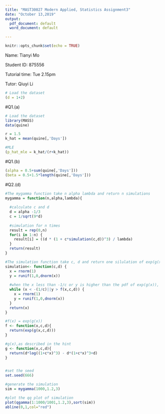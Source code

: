 ```yaml
---
title: "MAST30027 Modern Applied, Statistics Assignment3"
date: "October 13,2019"
output:
  pdf_document: default
  word_document: default

---
```


```r
knitr::opts_chunk$set(echo = TRUE)
```
Name: Tianyi Mo

Student ID: 875556

Tutorial time: Tue 2.15pm

Tutor: Qiuyi Li
```r
# Load the dataset
(d = 1+2)
```

#Q1.(a)
```r
# Load the dataset
library(MASS)
data(quine)

r = 1.5
k_hat = mean(quine[,'Days'])

#MLE
(p_hat_mle = k_hat/(r+k_hat))
```

#Q1.(b)
```r
(alpha = 0.5+sum(quine[,'Days']))
(beta = 0.5+1.5*length(quine[,'Days']))
```
\newpage
#Q2.(d)
```r

#The mygamma function take n alpha lambda and return n simulations
mygamma = function(n,alpha,lambda){
  
  #calculate c and d
  d = alpha -1/3
  c = 1/sqrt(9*d)
  
  #simulation for n times
  result = rep(0,n)
  for(i in 1:n) {
    result[i] = ((d * (1 + c*simulation(c,d))^3) / lambda)
  }
  return(result)
}

#The simulation function take c, d and return one silulation of exp(g(x))
simulation<- function(c,d) {
  x = rnorm(1)
  y = runif(1,0,dnorm(x))
  
  #when the x less than -1/c or y is higher than the pdf of exp(g(x)), simulate again
  while (x < -(1/c)||y > f(x,c,d)) {
    x = rnorm(1)
    y = runif(1,0,dnorm(x))
  }
  return(x)
}

#f(x) = exp(g(x))
f <- function(x,c,d){
  return(exp(g(x,c,d)))
}

#g(x),as described in the hint
g <- function(x,c,d){
  return(d*log((1+c*x)^3) - d*(1+c*x)^3+d)
}


#set the seed
set.seed(666)

#generate the simulation
sim = mygamma(1000,1.2,3)

#plot the qq plot of simulation
plot(qgamma(1:1000/1001,1.2,3),sort(sim))
abline(0,1,col="red")
```

